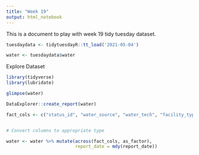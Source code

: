 ```yaml
---
title: "Week 19"
output: html_notebook
---
```


This is a document to play with week 19 tidy tuesday dataset.

```r

tuesdaydata <- tidytuesdayR::tt_load('2021-05-04')

water <- tuesdaydata$water

```

Explore Dataset

```r

library(tidyverse)
library(lubridate)

glimpse(water)

DataExplorer::create_report(water)

fact_cols <- c("status_id", "water_source", "water_tech", "facility_type", "country_name")


# Convert columns to appropriate type

water <- water %>% mutate(across(fact_cols, as_factor), 
                          report_date = mdy(report_date))

```

